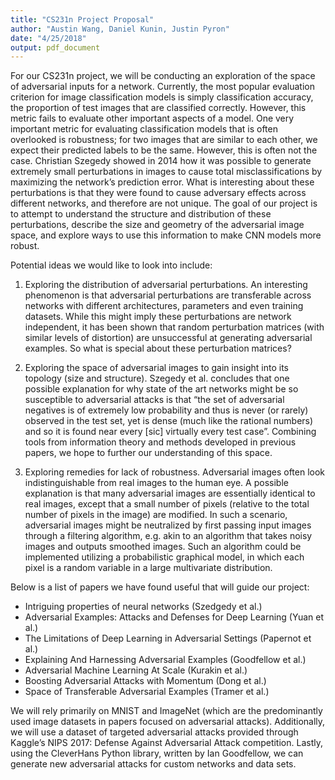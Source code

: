 ```yaml
---
title: "CS231n Project Proposal"
author: "Austin Wang, Daniel Kunin, Justin Pyron"
date: "4/25/2018"
output: pdf_document
---
```


For our CS231n project, we will be conducting an exploration of the space of adversarial inputs for a network. Currently, the most popular evaluation criterion for image classification models is simply classification accuracy, the proportion of test images that are classified correctly. However, this metric fails to evaluate other important aspects of a model. One very important metric for evaluating classification models that is often overlooked is robustness; for two images that are similar to each other, we expect their predicted labels to be the same. However, this is often not the case. Christian Szegedy showed in 2014 how it was possible to generate extremely small perturbations in images to cause total misclassifications by maximizing the network's prediction error. What is interesting about these perturbations is that they were found to cause adversary effects across different networks, and therefore are not unique. The goal of our project is to attempt to understand the structure and distribution of these perturbations, describe the size and geometry of the adversarial image space, and explore ways to use this information to make CNN models more robust.   

Potential ideas we would like to look into include:  

1. Exploring the distribution of adversarial perturbations.  An interesting phenomenon is that adversarial perturbations are transferable across networks with different architectures, parameters and even training datasets.  While this might imply these perturbations are network independent, it has been shown that random perturbation matrices (with similar levels of distortion) are unsuccessful at generating adversarial examples.  So what is special about these perturbation matrices?   

2. Exploring the space of adversarial images to gain insight into its topology (size and structure).  Szegedy et al. concludes that one possible explanation for why state of the art networks might be so susceptible to adversarial attacks is that “the set of adversarial negatives is of extremely low probability and thus is never (or rarely) observed in the test set, yet is dense (much like the rational numbers) and so it is found near every [sic] virtually every test case”. Combining tools from information theory and methods developed in previous papers, we hope to further our understanding of this space.    
  
3. Exploring remedies for lack of robustness. Adversarial images often look indistinguishable from real images to the human eye. A possible explanation is that many adversarial images are essentially identical to real images, except that a small number of pixels (relative to the total number of pixels in the image) are modified. In such a scenario, adversarial images might be neutralized by first passing input images through a filtering algorithm, e.g. akin to an algorithm that takes noisy images and outputs smoothed images. Such an algorithm could be implemented utilizing a probabilistic graphical model, in which each pixel is a random variable in a large multivariate distribution.

Below is a list of papers we have found useful that will guide our project:  

* Intriguing properties of neural networks (Szedgedy et al.)
* Adversarial Examples: Attacks and Defenses for Deep Learning (Yuan et al.)
* The Limitations of Deep Learning in Adversarial Settings (Papernot et al.)
* Explaining And Harnessing Adversarial Examples (Goodfellow et al.)
* Adversarial Machine Learning At Scale (Kurakin et al.)
* Boosting Adversarial Attacks with Momentum (Dong et al.)
* Space of Transferable Adversarial Examples (Tramer et al.)  

We will rely primarily on MNIST and ImageNet (which are the predominantly used image datasets in papers focused on adversarial attacks). Additionally, we will use a dataset of targeted adversarial attacks provided through Kaggle’s NIPS 2017: Defense Against Adversarial Attack competition. Lastly, using the CleverHans Python library, written by Ian Goodfellow, we can generate new adversarial attacks for custom networks and data sets.


